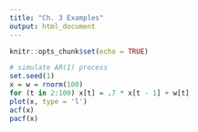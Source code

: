 ```yaml
---
title: "Ch. 3 Examples"
output: html_document
---
```


```r
knitr::opts_chunk$set(echo = TRUE)
```

```r
# simulate AR(1) process
set.seed(1)
x = w = rnorm(100)
for (t in 2:100) x[t] = .7 * x[t - 1] + w[t]
plot(x, type = 'l')
acf(x)
pacf(x)
```

